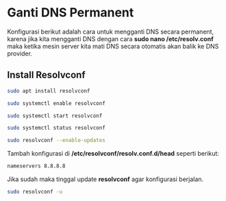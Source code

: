 # Ganti DNS Permanent
Konfigurasi berikut adalah cara untuk mengganti DNS secara permanent, karena jika kita mengganti DNS dengan cara **sudo nano /etc/resolv.conf** maka ketika mesin server kita mati DNS secara otomatis akan balik ke DNS provider.

## Install Resolvconf
``` bash
sudo apt install resolvconf	
```
``` bash
sudo systemctl enable resolvconf
```
``` bash
sudo systemctl start resolvconf
```
``` bash
sudo systemctl status resolvconf	
```
``` bash
sudo resolvconf --enable-updates
```
Tambah konfigurasi di **/etc/resolvconf/resolv.conf.d/head** seperti berikut:
``` bash filename="/etc/resolvconf/resolv.conf.d/head"
nameservers 8.8.8.8
```

Jika sudah maka tinggal update **resolvconf** agar konfigurasi berjalan.
``` bash 
sudo resolvconf -u	
```